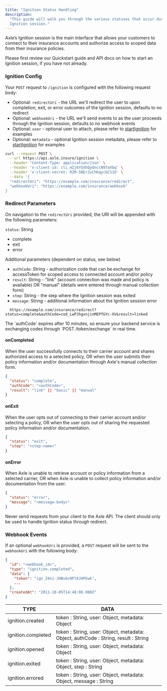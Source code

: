 ```yaml
---
title: "Ignition Status Handling"
description:
  "This guide will walk you through the various statuses that occur during an
  Ignition session."
---
```


Axle’s Ignition session is the main interface that allows your customers to connect to their insurance accounts and authorize access to scoped data from their insurance policies.

Please first review our Quickstart guide and API docs on how to start an Ignition session, if you have not already.

### Ignition Config

Your `POST` request to `/ignition` is configured with the following request
body:

- Optional: `redirectUri` - the URL we'll redirect the user to upon completion, exit, or error outcomes of the Ignition session, defaults to no redirect
- Optional: `webhookUri` - the URL we'll send events to as the user proceeds through the Ignition session, defaults to no webhook events
- Optional: `user` - optional user to attach, please refer to [startIgnition](https://docs.axle.insure/api-reference/ignition/start-ignition) for examples
- Optional: `metadata` - optional Ignition session metadata, please refer to [startIgnition](https://docs.axle.insure/api-reference/ignition/start-ignition) for examples

```bash Request Sample
curl --request POST \
  --url https://api.axle.insure/ignition \
  --header 'Content-Type: application/json' \
  --header 'x-client-id: cli_mZj6YGXhQyQnccN97aXbq' \
  --header 'x-client-secret: RZM-5BErZuChKqycbCS1O' \
  --data '{
  "redirectUri": "https://example.com/insurance/redirect",
  "webhookUri": "https://example.com/insurance/webhook"
}
```

### Redirect Parameters

On navigation to the `redirectUri` provided, the URI will be appended with the following parameters:

`status`: String

- complete
- exit
- error

Additional parameters (dependent on status, see below)

- `authCode`: String - authorization code that can be exchange for accessToken for scoped access to connected account and/or policy
- `result`: String - "link" (account connection was made and policy is available) OR "manual" (details were entered through manual collection form)
- `step`: String - the step where the Ignition session was exited
- `message`: String - additional information about the Ignition session error

```text Redirect sample URL
  https://example.com/insurance/redirect?status=complete&authCode=cod_LwPJhgxnjinMEPfGYc-XV&result=linked
```

<Note>
  The `authCode` expires after 10 minutes, so ensure your backend service is
  exchanging codes through `POST /token/exchange` in real time.
</Note>

#### onCompleted

When the user successfully connects to their carrier account and shares authorized access to a selected policy, OR when the user submits their policy information and/or documentation through Axle's manual collection form.

```json
{
  "status": "complete",
  "authCode": "<authCode>",
  "result": "link" || "basic" || "manual"
}
```

#### onExit

When the user opts out of connecting to their carrier account and/or selecting a policy, OR when the user opts out of sharing the requested policy information and/or documentation.

```json
{
  "status": "exit",
  "step": "<step-name>"
}
```

#### onError

When Axle is unable to retrieve account or policy information from a selected carrier, OR when Axle is unable to collect policy information and/or documentation from the user.

```json
{
  "status": "error",
  "message": "<message-body>"
}
```

<Warning>
  Never send requests from your client to the Axle API. The client should only
  be used to handle Ignition status through redirect.
</Warning>

### Webhook Events

If an optional `webhookUri` is provided, a `POST` request will be sent to the `webhookUri` with the following body:

```json Example webhook request body
{
  "id": "<webhook_id>",
  "type": "ignition.completed",
  "data": {
    "token": "ign_Z4ni-JHBvkn9PlKJHPEwk",
    ...
  },
  "createdAt": "2011-10-05T14:48:00.000Z"
}
```

| TYPE               | DATA                                                                               |
| ------------------ | ---------------------------------------------------------------------------------- |
| ignition.created   | token : String, user: Object, metadata: Object                                     |
| ignition.completed | token : String, user: Object, metadata: Object, authCode : String, result : String |
| ignition.opened    | token : String, user: Object, metadata: Object                                     |
| ignition.exited    | token : String, user: Object, metadata: Object, step : String                      |
| ignition.errored   | token : String, user: Object, metadata: Object, message : String                   |
